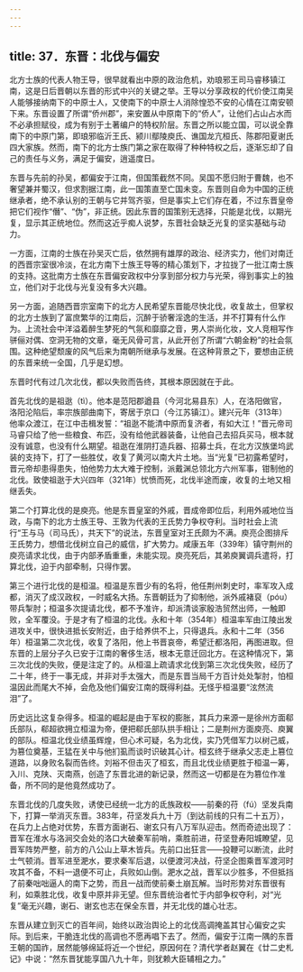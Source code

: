 ```yaml
---
---
---
```

title: 37．东晋：北伐与偏安
---




北方士族的代表人物王导，很早就看出中原的政治危机，劝琅邪王司马睿移镇江南，这是日后晋朝以东晋的形式中兴的关键之举。王导以分享政权的代价使江南吴人能够接纳南下的中原士人，又使南下的中原士人消除惶恐不安的心情在江南安顿下来。东晋设置了所谓“侨州郡”，来安置从中原南下的“侨人”，让他们占山占水而不必承担赋役，成为有别于土著编户的特权阶层。东晋之所以能立国，可以说全靠南下的中原门第，即琅邪临沂王氏、颍川鄢陵庾氏、谯国龙亢桓氏、陈郡阳夏谢氏四大家族。然而，南下的北方士族门第之家在取得了种种特权之后，逐渐忘却了自己的责任与义务，满足于偏安，逍遥度日。

东晋与先前的孙吴，都偏安于江南，但国策截然不同。吴国不愿归附于曹魏，也不奢望兼并蜀汉，但求割据江南，此一国策直至亡国未变。东晋则自命为中国的正统继承者，绝不承认别的王朝与它并驾齐驱，但是事实上它们存在着，不过东晋皇帝把它们视作“僭”、“伪”，非正统。因此东晋的国策别无选择，只能是北伐，以期光复，显示其正统地位。然而这近乎痴人说梦，东晋社会缺乏光复的坚实基础与动力。

一方面，江南的士族在孙吴灭亡后，依然拥有雄厚的政治、经济实力，他们对南迁的西晋宗室很冷淡，在北方南下士族王导等的精心策划下，才拉拢了一批江南士族的支持。这批南方士族在东晋偏安政权中分享到部分权力与光荣，得到事实上的独立，他们对于北伐与光复没有多大兴趣。

另一方面，追随西晋宗室南下的北方人民希望东晋能尽快北伐，收复故土，但掌权的北方士族到了富庶繁华的江南后，沉醉于骄奢淫逸的生活，并不打算有什么作为。上流社会中洋溢着醉生梦死的气氛和靡靡之音，男人崇尚化妆，文人竞相写作骈俪对偶、空洞无物的文章，毫无风骨可言，从此开创了所谓“六朝金粉”的社会氛围。这种绝望颓废的风气后来为南朝所继承与发展。在这种背景之下，要想由正统的东晋来统一全国，几乎是幻想。

东晋时代有过几次北伐，都以失败而告终，其根本原因就在于此。

首先北伐的是祖逖（tì）。他本是范阳郡遒县（今河北易县东）人，在洛阳做官，洛阳沦陷后，率宗族部曲南下，寄居于京口（今江苏镇江）。建兴元年（313年）他率众渡江，在江中击楫发誓：“祖逖不能清中原而复济者，有如大江！”晋元帝司马睿只给了他一些粮食、布匹，没有给他武器装备，让他自己去招兵买马，根本就没有诚意，也没有什么期望。祖逖在淮阴打造兵器、招募士兵，在北方汉族堡坞武装的支持下，打了一些胜仗，收复了黄河以南大片土地。当“光复”已初露希望时，晋元帝却患得患失，怕他势力太大难于控制，派戴渊总领北方六州军事，钳制他的北伐。致使祖逖于大兴四年（321年）忧愤而死，北伐半途而废，收复的土地又相继丢失。

第二个打算北伐的是庾亮。他是东晋皇室的外戚，晋成帝即位后，利用外戚地位当政，与南下的北方士族王导、王敦为代表的王氏势力争权夺利。当时社会上流行“王与马（司马氏），共天下”的说法，东晋皇室对王氏颇为不满。庾亮企图排斥王氏势力，想借北伐树立自己的威信，扩大势力。咸康五年（339年）镇守荆州的庾亮请求北伐，由于内部矛盾重重，未能实现。庾亮死后，其弟庾翼调兵遣将，打算北伐，迫于内部牵制，只得作罢。

第三个进行北伐的是桓温。桓温是东晋少有的名将，他任荆州刺史时，率军攻入成都，消灭了成汉政权，一时威名大扬。东晋朝廷为了抑制他，派外戚褚裒（póu）带兵掣肘；桓温多次提请北伐，都不予准许，却派清谈家殷浩贸然出师，一触即败，全军覆没。于是才有了桓温的北伐。永和十年（354年）桓温率军由江陵出发进攻关中，很快进抵长安附近，由于给养供不上，只得退兵。永和十二年（356年）桓温第二次北伐，收复了洛阳，他上书晋哀帝，希望迁都洛阳，再图进取。但东晋的上层分子久已安于江南的奢侈生活，根本无意迁回北方。在这种情况下，第三次北伐的失败，便是注定了的。从桓温上疏请求北伐到第三次北伐失败，经历了二十年，终于一事无成，并非对手太强大，而是东晋当局千方百计处处掣肘，怕桓温因此而尾大不掉，会危及他们偏安江南的既得利益。无怪乎桓温要“泫然流泪”了。

历史远比这复杂得多。桓温的崛起是由于军权的膨胀，其兵力来源一是徐州方面郗氏部队，郗超欲拥立桓温为帝，便把郗氏部队拱手相让；二是荆州方面庾亮、庾翼的部队。桓温北伐业绩虽辉煌，但心术可疑，名为北伐，实乃凭借军力以树己威，为篡位奠基，王猛在关中与他扪虱而谈时识破其心计。桓玄终于继承父志走上篡位道路，以身败名裂而告终。刘裕不但击灭了桓玄，而且北伐业绩更胜于桓温一筹，入川、克陕、灭南燕，创造了东晋北进的新记录，然而这一切都是在为篡位作准备，所不同的是他竟然成功了。

东晋北伐的几度失败，诱使已经统一北方的氐族政权——前秦的苻（fú）坚发兵南下，打算一举消灭东晋。383年，苻坚发兵九十万（到达前线的只有二十五万），在兵力上占绝对优势，东晋方面谢石、谢玄只有八万军队迎击。然而奇迹出现了：晋军在淮水与洛涧交会处的洛口大破秦军前哨，乘胜前进，苻坚登寿阳城瞭望，见晋军阵势严整，前方的八公山上草木皆兵。先前口出狂言——投鞭可以断流，此时士气顿消。晋军进至淝水，要求秦军后退，以便渡河决战，苻坚企图乘晋军渡河时攻其不备，不料一退便不可止，兵败如山倒。淝水之战，晋军以少胜多，不但抵挡了前秦咄咄逼人的南下之势，而且一战而使前秦土崩瓦解。当时形势对东晋很有利，如乘胜北伐，收复中原并非无望。但东晋统治者忙于内部争权夺利，对“光复”毫无兴趣，谢石、谢玄也志在保全东晋，并无北伐的雄心壮志。

东晋从建立到灭亡的百年间，始终以政治舆论上的北伐高调掩盖其甘心偏安之实际。到后来，干脆连北伐的高调也不愿再唱下去了。然而，偏安于江南一隅的东晋王朝的国祚，居然能够绵延将近一个世纪，原因何在？清代学者赵翼在《廿二史札记》中说：“然东晋犹能享国八九十年，则犹赖大臣辅相之力。”